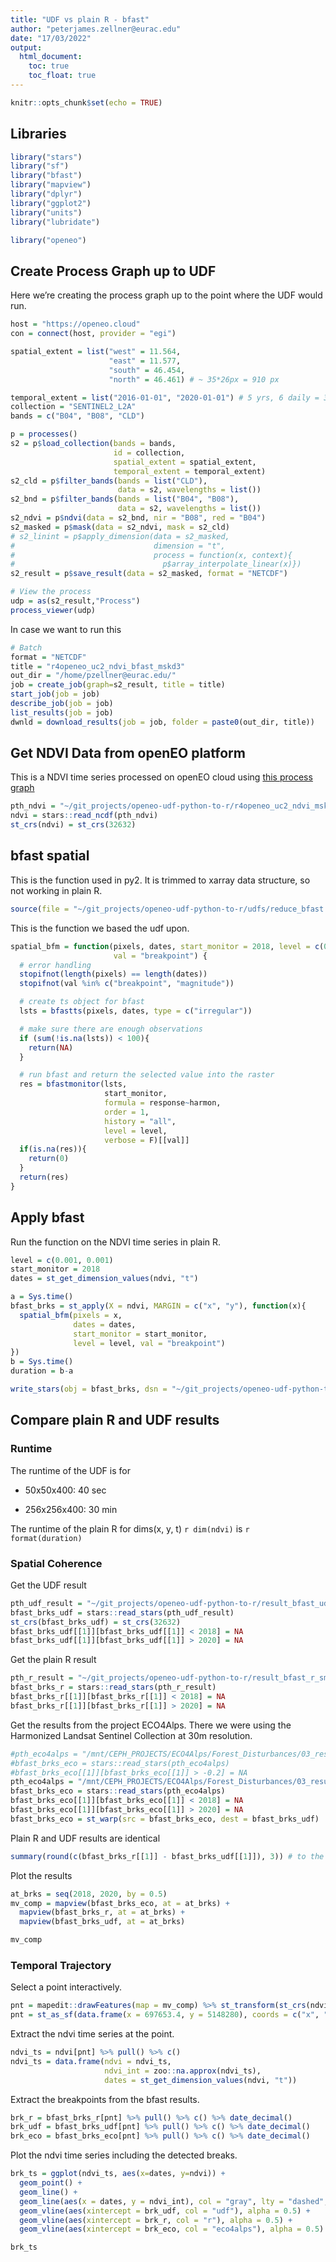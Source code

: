 ```yaml
---
title: "UDF vs plain R - bfast"
author: "peterjames.zellner@eurac.edu"
date: "17/03/2022"
output:
  html_document:
    toc: true
    toc_float: true
---
```


```r
knitr::opts_chunk$set(echo = TRUE)
```

## Libraries

```r
library("stars")
library("sf")
library("bfast")
library("mapview")
library("dplyr")
library("ggplot2")
library("units")
library("lubridate")

library("openeo")

```

## Create Process Graph up to UDF

Here we're creating the process graph up to the point where the UDF would run.

```r
host = "https://openeo.cloud"
con = connect(host, provider = "egi")

spatial_extent = list("west" = 11.564,
                      "east" = 11.577,
                      "south" = 46.454,
                      "north" = 46.461) # ~ 35*26px = 910 px

temporal_extent = list("2016-01-01", "2020-01-01") # 5 yrs, 6 daily = 365*5/6 = 300 ts
collection = "SENTINEL2_L2A" 
bands = c("B04", "B08", "CLD")

p = processes()
s2 = p$load_collection(bands = bands,
                       id = collection,
                       spatial_extent = spatial_extent,
                       temporal_extent = temporal_extent)
s2_cld = p$filter_bands(bands = list("CLD"),
                        data = s2, wavelengths = list())
s2_bnd = p$filter_bands(bands = list("B04", "B08"),
                        data = s2, wavelengths = list())
s2_ndvi = p$ndvi(data = s2_bnd, nir = "B08", red = "B04")
s2_masked = p$mask(data = s2_ndvi, mask = s2_cld)
# s2_linint = p$apply_dimension(data = s2_masked, 
#                               dimension = "t", 
#                               process = function(x, context){
#                                 p$array_interpolate_linear(x)})
s2_result = p$save_result(data = s2_masked, format = "NETCDF")

# View the process
udp = as(s2_result,"Process")
process_viewer(udp)
```

In case we want to run this

```r
# Batch
format = "NETCDF"
title = "r4openeo_uc2_ndvi_bfast_mskd3"
out_dir = "/home/pzellner@eurac.edu/"
job = create_job(graph=s2_result, title = title)
start_job(job = job)
describe_job(job = job)
list_results(job = job)
dwnld = download_results(job = job, folder = paste0(out_dir, title))
```

## Get NDVI Data from openEO platform

This is a NDVI time series processed on openEO cloud using [this process graph](%22~/git_projects/openeo-udf-python-to-r/r4openeo_uc2_ndvi_mskd.R%22)

```r
pth_ndvi = "~/git_projects/openeo-udf-python-to-r/r4openeo_uc2_ndvi_mskd_small.nc"
ndvi = stars::read_ncdf(pth_ndvi)
st_crs(ndvi) = st_crs(32632)
```

## bfast spatial

This is the function used in py2. It is trimmed to xarray data structure, so not working in plain R.

```r
source(file = "~/git_projects/openeo-udf-python-to-r/udfs/reduce_bfast.R")
```

This is the function we based the udf upon.

```r
spatial_bfm = function(pixels, dates, start_monitor = 2018, level = c(0.001, 0.001),
                       val = "breakpoint") {
  # error handling
  stopifnot(length(pixels) == length(dates))
  stopifnot(val %in% c("breakpoint", "magnitude"))

  # create ts object for bfast
  lsts = bfastts(pixels, dates, type = c("irregular"))

  # make sure there are enough observations
  if (sum(!is.na(lsts)) < 100){
    return(NA)
  }

  # run bfast and return the selected value into the raster
  res = bfastmonitor(lsts,
                     start_monitor,
                     formula = response~harmon,
                     order = 1,
                     history = "all",
                     level = level,
                     verbose = F)[[val]]
  if(is.na(res)){
    return(0)
  }
  return(res)
}
```

## Apply bfast

Run the function on the NDVI time series in plain R.

```r
level = c(0.001, 0.001)
start_monitor = 2018
dates = st_get_dimension_values(ndvi, "t")

a = Sys.time()
bfast_brks = st_apply(X = ndvi, MARGIN = c("x", "y"), function(x){
  spatial_bfm(pixels = x, 
              dates = dates, 
              start_monitor = start_monitor, 
              level = level, val = "breakpoint")
})
b = Sys.time()
duration = b-a

write_stars(obj = bfast_brks, dsn = "~/git_projects/openeo-udf-python-to-r/result_bfast_r_small.nc")
```

## Compare plain R and UDF results

### Runtime

The runtime of the UDF is for

-   50x50x400: 40 sec

-   256x256x400: 30 min

The runtime of the plain R for dims(x, y, t) `r dim(ndvi)` is `r format(duration)`

### Spatial Coherence

Get the UDF result

```r
pth_udf_result = "~/git_projects/openeo-udf-python-to-r/result_bfast_udf_small.nc"
bfast_brks_udf = stars::read_stars(pth_udf_result)
st_crs(bfast_brks_udf) = st_crs(32632)
bfast_brks_udf[[1]][bfast_brks_udf[[1]] < 2018] = NA
bfast_brks_udf[[1]][bfast_brks_udf[[1]] > 2020] = NA
```

Get the plain R result

```r
pth_r_result = "~/git_projects/openeo-udf-python-to-r/result_bfast_r_small.nc"
bfast_brks_r = stars::read_stars(pth_r_result)
bfast_brks_r[[1]][bfast_brks_r[[1]] < 2018] = NA
bfast_brks_r[[1]][bfast_brks_r[[1]] > 2020] = NA
```

Get the results from the project ECO4Alps. There we were using the Harmonized Landsat Sentinel Collection at 30m resolution.

```r
#pth_eco4alps = "/mnt/CEPH_PROJECTS/ECO4Alps/Forest_Disturbances/03_results/bfast/magn_2016_2020_start_2018_level_0.001.tif"
#bfast_brks_eco = stars::read_stars(pth_eco4alps)
#bfast_brks_eco[[1]][bfast_brks_eco[[1]] > -0.2] = NA
pth_eco4alps = "/mnt/CEPH_PROJECTS/ECO4Alps/Forest_Disturbances/03_results/bfast/brks_2016_2020_start_2018_level_0.001.tif"
bfast_brks_eco = stars::read_stars(pth_eco4alps)
bfast_brks_eco[[1]][bfast_brks_eco[[1]] < 2018] = NA
bfast_brks_eco[[1]][bfast_brks_eco[[1]] > 2020] = NA
bfast_brks_eco = st_warp(src = bfast_brks_eco, dest = bfast_brks_udf)
```

Plain R and UDF results are identical

```r
summary(round(c(bfast_brks_r[[1]] - bfast_brks_udf[[1]]), 3)) # to the 3rd decimal
```

Plot the results

```r
at_brks = seq(2018, 2020, by = 0.5)
mv_comp = mapview(bfast_brks_eco, at = at_brks) + 
  mapview(bfast_brks_r, at = at_brks) + 
  mapview(bfast_brks_udf, at = at_brks)

mv_comp
```

### Temporal Trajectory

Select a point interactively.

```r
pnt = mapedit::drawFeatures(map = mv_comp) %>% st_transform(st_crs(ndvi))
pnt = st_as_sf(data.frame(x = 697653.4, y = 5148280), coords = c("x", "y"), crs = st_crs(32632))
```

Extract the ndvi time series at the point.

```r
ndvi_ts = ndvi[pnt] %>% pull() %>% c()
ndvi_ts = data.frame(ndvi = ndvi_ts, 
                     ndvi_int = zoo::na.approx(ndvi_ts),
                     dates = st_get_dimension_values(ndvi, "t"))
```

Extract the breakpoints from the bfast results.

```r
brk_r = bfast_brks_r[pnt] %>% pull() %>% c() %>% date_decimal()
brk_udf = bfast_brks_udf[pnt] %>% pull() %>% c() %>% date_decimal()
brk_eco = bfast_brks_eco[pnt] %>% pull() %>% c() %>% date_decimal()
```

Plot the ndvi time series including the detected breaks.

```r
brk_ts = ggplot(ndvi_ts, aes(x=dates, y=ndvi)) +
  geom_point() + 
  geom_line() +
  geom_line(aes(x = dates, y = ndvi_int), col = "gray", lty = "dashed", alpha = 0.5) + 
  geom_vline(aes(xintercept = brk_udf, col = "udf"), alpha = 0.5) + 
  geom_vline(aes(xintercept = brk_r, col = "r"), alpha = 0.5) + 
  geom_vline(aes(xintercept = brk_eco, col = "eco4alps"), alpha = 0.5)

brk_ts
```

